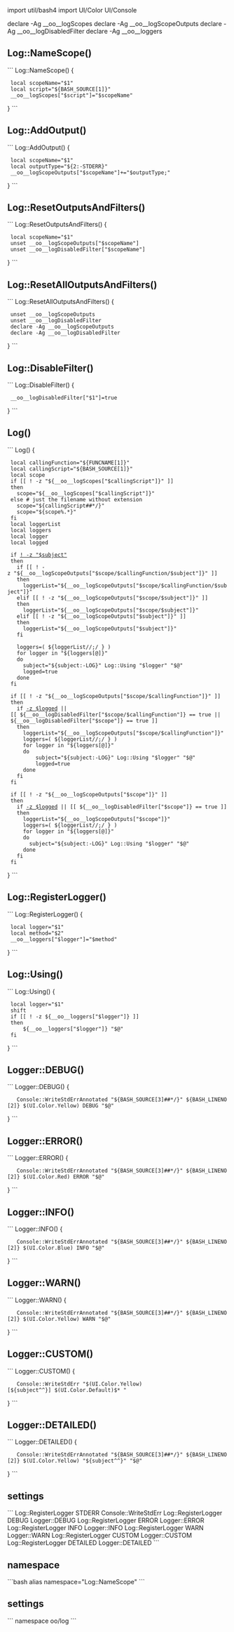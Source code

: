 import util/bash4
import UI/Color UI/Console

declare -Ag __oo__logScopes
declare -Ag __oo__logScopeOutputs
declare -Ag __oo__logDisabledFilter
declare -Ag __oo__loggers

== Log::NameScope() ==

```
Log::NameScope() {
  local scopeName="$1"
  local script="${BASH_SOURCE[1]}"
  __oo__logScopes["$script"]="$scopeName"
}
```

== Log::AddOutput() ==

```
Log::AddOutput() {
  local scopeName="$1"
  local outputType="${2:-STDERR}"
  __oo__logScopeOutputs["$scopeName"]+="$outputType;"
}
```

== Log::ResetOutputsAndFilters() ==

```
Log::ResetOutputsAndFilters() {
  local scopeName="$1"
  unset __oo__logScopeOutputs["$scopeName"]
  unset __oo__logDisabledFilter["$scopeName"]
}
```

== Log::ResetAllOutputsAndFilters() ==

```
Log::ResetAllOutputsAndFilters() {
  unset __oo__logScopeOutputs
  unset __oo__logDisabledFilter
  declare -Ag __oo__logScopeOutputs
  declare -Ag __oo__logDisabledFilter
}
```

== Log::DisableFilter() ==

```
Log::DisableFilter() {
  __oo__logDisabledFilter["$1"]=true
}
```

== Log() ==

```
Log() {
  local callingFunction="${FUNCNAME[1]}"
  local callingScript="${BASH_SOURCE[1]}"
  local scope
  if [[ ! -z "${__oo__logScopes["$callingScript"]}" ]]
  then
    scope="${__oo__logScopes["$callingScript"]}"
  else # just the filename without extension
    scope="${callingScript##*/}"
    scope="${scope%.*}"
  fi
  local loggerList
  local loggers
  local logger
  local logged

  if [[ ! -z "$subject" ]]
  then
    if [[ ! -z "${__oo__logScopeOutputs["$scope/$callingFunction/$subject"]}" ]]
    then
      loggerList="${__oo__logScopeOutputs["$scope/$callingFunction/$subject"]}"
    elif [[ ! -z "${__oo__logScopeOutputs["$scope/$subject"]}" ]]
    then
      loggerList="${__oo__logScopeOutputs["$scope/$subject"]}"
    elif [[ ! -z "${__oo__logScopeOutputs["$subject"]}" ]]
    then
      loggerList="${__oo__logScopeOutputs["$subject"]}"
    fi

    loggers=( ${loggerList//;/ } )
    for logger in "${loggers[@]}"
    do
      subject="${subject:-LOG}" Log::Using "$logger" "$@"
      logged=true
    done
  fi

  if [[ ! -z "${__oo__logScopeOutputs["$scope/$callingFunction"]}" ]]
  then
    if [[ -z $logged ]] || [[ ${__oo__logDisabledFilter["$scope/$callingFunction"]} == true || ${__oo__logDisabledFilter["$scope"]} == true ]]
    then
      loggerList="${__oo__logScopeOutputs["$scope/$callingFunction"]}"
      loggers=( ${loggerList//;/ } )
      for logger in "${loggers[@]}"
      do
          subject="${subject:-LOG}" Log::Using "$logger" "$@"
          logged=true
      done
    fi
  fi

  if [[ ! -z "${__oo__logScopeOutputs["$scope"]}" ]]
  then
    if [[ -z $logged ]] || [[ ${__oo__logDisabledFilter["$scope"]} == true ]]
    then
      loggerList="${__oo__logScopeOutputs["$scope"]}"
      loggers=( ${loggerList//;/ } )
      for logger in "${loggers[@]}"
      do
        subject="${subject:-LOG}" Log::Using "$logger" "$@"
      done
    fi
  fi
}
```

== Log::RegisterLogger() ==

```
Log::RegisterLogger() {
  local logger="$1"
  local method="$2"
  __oo__loggers["$logger"]="$method"
}
```

== Log::Using() ==

```
Log::Using() {
  local logger="$1"
  shift
  if [[ ! -z ${__oo__loggers["$logger"]} ]]
  then
      ${__oo__loggers["$logger"]} "$@"
  fi
}
```

== Logger::DEBUG() ==

```
Logger::DEBUG() {
    Console::WriteStdErrAnnotated "${BASH_SOURCE[3]##*/}" ${BASH_LINENO[2]} $(UI.Color.Yellow) DEBUG "$@"
}
```

== Logger::ERROR() ==

```
Logger::ERROR() {
    Console::WriteStdErrAnnotated "${BASH_SOURCE[3]##*/}" ${BASH_LINENO[2]} $(UI.Color.Red) ERROR "$@"
}
```

== Logger::INFO() ==

```
Logger::INFO() {
    Console::WriteStdErrAnnotated "${BASH_SOURCE[3]##*/}" ${BASH_LINENO[2]} $(UI.Color.Blue) INFO "$@"
}
```

== Logger::WARN() ==

```
Logger::WARN() {
    Console::WriteStdErrAnnotated "${BASH_SOURCE[3]##*/}" ${BASH_LINENO[2]} $(UI.Color.Yellow) WARN "$@"
}
```

== Logger::CUSTOM() ==

```
Logger::CUSTOM() {
    Console::WriteStdErr "$(UI.Color.Yellow)[${subject^^}] $(UI.Color.Default)$* "
}
```

== Logger::DETAILED() ==

```
Logger::DETAILED() {
    Console::WriteStdErrAnnotated "${BASH_SOURCE[3]##*/}" ${BASH_LINENO[2]} $(UI.Color.Yellow) "${subject^^}" "$@"
}
```



== settings ==

```
Log::RegisterLogger STDERR Console::WriteStdErr
Log::RegisterLogger DEBUG Logger::DEBUG
Log::RegisterLogger ERROR Logger::ERROR
Log::RegisterLogger INFO Logger::INFO
Log::RegisterLogger WARN Logger::WARN
Log::RegisterLogger CUSTOM Logger::CUSTOM
Log::RegisterLogger DETAILED Logger::DETAILED
```

== namespace ==

```bash
alias namespace="Log::NameScope"
```

== settings ==

```
namespace oo/log
```
